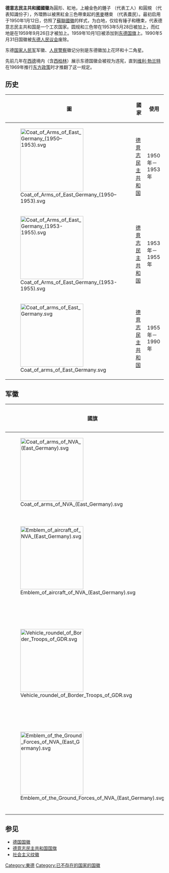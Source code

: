 {{Infobox coat of arms
|name             = 德意志民主共和国国徽
|image            = Coat of arms of East Germany.svg
|image_width      = 200
|middle           = State arms of German Democratic Republic.svg
|middle_width     = 200
|middle_caption   = 
|lesser           =  State arms of German Democratic Republic (1953-1955).svg
|lesser_width     = 200
|lesser_caption   = 
|image2           = Emblem of East Germany (stylized).svg
|image2_width     = 200
|image2_caption   = 平面样式，多见于印刷品
|image9           = 
|image3_width     = 
|image3_caption   = 
|armiger          = {{DDR}}
|year_adopted     = 1950年1月12日
|year_repealed    = 1990年5月31日
|crest            = 
|torse            = 
|shield           = [[锤子|锤子]]、[[圆规|圆规]]
|supporters       = [[麦穗|麦穗]]
|compartment      = 
|motto            = 
|orders           = 
|other_elements   =[[德意志民主共和国国旗|德意志民主共和国国旗]]色带
|earlier_versions = 
|use              =
}}
'''德意志民主共和國國徽'''為圓形、紅地，上繪金色的錘子 （代表工人）和圓規 （代表知識份子），外環飾以被黑紅金三色帶束起的[[黑麥|黑麥]]穗束 （代表農民）。最初启用于1950年1月12日，仿照了[[蘇聯國徽|蘇聯國徽]]的样式，为白地，仅绘有锤子和穗束，代表德意志民主共和国是一个工农国家。圆规和三色带在1953年5月28日被加上，而红地是在1959年9月26日才被加上。1959年10月1日被添加到[[东德国旗|东德国旗]]上。1990年5月31日国徽被[[人民议会_(东德)|东德人民议会]]废除。

东德[[國家人民軍_(東德)|国家人民军]]军徽、[[东德人民警察|人民警察]]徽记分别是东德徽加上花环和十二角星。

先前几年在[[西德|西德]]境内（含[[西柏林|西柏林]]）展示东德国徽会被视为违宪，直到[[维利·勃兰特|维利·勃兰特]]在1969年推行[[东方政策|东方政策]]时才推翻了这一规定。

==历史==

{| class="wikitable"
|-
! 圖 !! 國家 !! 使用
|-
| [[File:Coat_of_Arms_of_East_Germany_(1950–1953).svg|200px]] || [[德意志民主共和国|德意志民主共和国]] || 1950年－1953年
|-
| [[File:Coat_of_Arms_of_East_Germany_(1953-1955).svg|200px]] || [[德意志民主共和国|德意志民主共和国]] || 1953年－1955年
|-
| [[File:Coat_of_arms_of_East_Germany.svg|200px]] || [[德意志民主共和国|德意志民主共和国]] || 1955年－1990年
|}

==军徽==

{| class="wikitable"
|-
! 國旗 !! 國家 !! 使用
|-
| [[File:Coat_of_arms_of_NVA_(East_Germany).svg|200px]]||[[德意志民主共和国|德意志民主共和国]]||[[东德国家人民军|东德国家人民军]]军徽
|-
| [[File:Emblem_of_aircraft_of_NVA_(East_Germany).svg|200px]]||[[德意志民主共和国|德意志民主共和国]]||东德国家人民军[[空军|空军]]军徽
|-
| [[File:Vehicle_roundel_of_Border_Troops_of_GDR.svg|200px]]||[[德意志民主共和国|德意志民主共和国]]||[[德意志民主共和国边防军|德意志民主共和国边防军]]军徽
|-
| [[File:Emblem_of_the_Ground_Forces_of_NVA_(East_Germany).svg|200px]]||[[德意志民主共和国|德意志民主共和国]]||[[国家人民军陆军_(东德)|东德国家人民军陆军]]军徽
|}

==参见==
* [[德国国徽|德国国徽]]
* [[德意志民主共和国国旗|德意志民主共和国国旗]]
* [[社会主义纹徽|社会主义纹徽]]

[[Category:東德|Category:東德]]

[[Category:已不存在的国家的国徽|Category:已不存在的国家的国徽]]